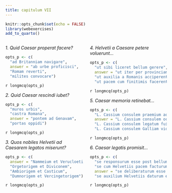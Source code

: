 ```yaml
---
title: сapitulum VII
---
```


```r
knitr::opts_chunk$set(echo = FALSE)
library(webexercises)
add_to_quarto()
```

::::{.columns}
:::{.column}

_1. Quid Caesar properat facere?_

```r
opts_p <- c(
  "ad Britanniam navigare",
  answer = "ab urbe proficisci",
  "Romam reverti",
  "milites convocare")
```

`r longmcq(opts_p)`

_2. Quid Caesar rescindi iubet?_

```r
opts_p <- c(
  "muros urbis",
  "castra Romana",
  answer = "pontem ad Genavam",
  "portas oppidi")
```

`r longmcq(opts_p)`

_3. Quos nobiles Helvetii ad Caesarem legatos miserunt?_

```r
opts_p <- c(
  answer = "Nammeium et Verucloetium",
  "Orgetorigem et Diviconem",
  "Ambiorigem et Casticum",
  "Dumnorigem et Vercingetorigem")
```

`r longmcq(opts_p)`

:::

:::{.column}

_4. Helvetii a Caesare petere voluerunt..._

```r
opts_p <- c(
  "ut sibi liceret bellum gerere",
  answer = "ut iter per provinciam facere liceret",
  "ut auxilia a Romanis acciperent",
  "ut pacem cum finitimis facerent")
```

`r longmcq(opts_p)`

_5. Caesar memoria retinebat..._

```r
opts_p <- c(
  "L. Cassium consulem praemium accepisse",
  answer = "L. Cassium consulem occisum esse",
  "L. Cassium consulem legatum fuisse",
  "L. Cassium consulem Galliam vicisse")
```

`r longmcq(opts_p)`

_6. Caesar legatis promisit..._

```r
opts_p <- c(
  "se responsurum esse post bellum",
  "se cum Helvetiis pacem facturum esse",
  answer = "se deliberaturum esse de re",
  "se auxilium Helvetiis daturum esse")
```

`r longmcq(opts_p)`

:::
::::
